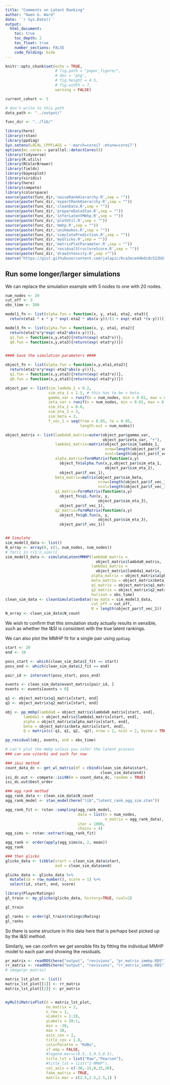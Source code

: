 ```yaml
---
title: "Comments on Latent Ranking"
author: "Owen G. Ward"
date: '`r Sys.Date()`'
output: 
  html_document:
    toc: true
    toc_depth: 2
    toc_float: true
    number_sections: FALSE
    code_folding: hide
---
```


```r
knitr::opts_chunk$set(echo = TRUE, 
                      # fig.path = "paper_figure/",
                      # dev = 'png',
                      # fig.height = 4.5,
                      # fig.width = 7,
                      warning = FALSE)

current_cohort <- 5

# don't write to this path
data_path <- "../output/"

func_dir <- "../lib/"

library(here)
library(rstan)
library(ppdiag)
Sys.setenv(LOCAL_CPPFLAGS = '-march=corei7 -mtune=corei7')
options(mc.cores = parallel::detectCores())
library(tidyverse)
library(R.utils)
library(RColorBrewer)
library(fields)
library(bayesplot)
library(viridis)
library(here)
library(compete)
library(colorspace)
source(paste(func_dir,'naiveRankHierarchy.R',sep = ""))
source(paste(func_dir,'expertRankHierarchy.R',sep = ""))
source(paste(func_dir,'cleanData.R',sep = "")) 
source(paste(func_dir,'prepareDataStan.R',sep = "")) 
source(paste(func_dir,'inferLatentMmhp.R',sep = ""))
source(paste(func_dir,'plotUtil.R',sep = "")) 
source(paste(func_dir,'mmhp.R',sep = ""))
source(paste(func_dir,'uniHawkes.R',sep = ""))
source(paste(func_dir,'simulatePrediction.R',sep = ""))
source(paste(func_dir,'myGlicko.R',sep = ""))
source(paste(func_dir,'matrixPlotParameter.R',sep = ""))
source(paste(func_dir,'residualStructureScore.R',sep = ""))
source(paste(func_dir,'drawIntensity.R',sep =""))
source("https://gist.githubusercontent.com/jalapic/6ca3ece44bdcdc522bb735f183aa0ca0/raw/1a07f469eff08117121b6cbebcd22fb7569e3ee8/compete_extra.R")
```

## Run some longer/larger simulations

We can replace the simulation example with 5 nodes to one with
20 nodes.

```r
num_nodes <- 20
cut_off <- 3
obs_time <- 200

model1_fn <- list(alpha.fun = function(x, y, eta1, eta2, eta3){
  return(eta1 * x * y * exp(-eta2 * abs(x-y))/(1 + exp(-eta3 *(x-y))))})

model3_fn <- list(alpha.fun = function(x, y, eta1, eta2){
  return(eta1*x*y*exp(-eta2*abs(x-y)))},
  q1.fun = function(x,y,eta3){return(exp(-eta3*x))},
  q0.fun = function(x,y,eta3){return(exp(-eta3*y))})


#### Save the simulation parameters ####

object_fn <- list(alpha.fun = function(x,y,eta1,eta2){
  return(eta1*x*y*exp(-eta2*abs(x-y)))},
  q1.fun = function(x,y,eta3){return(exp(-eta3*x))},
  q0.fun = function(x,y,eta3){return(exp(-eta3*y))})

object_par <- list(sim_lambda_1 = 0.2,
                   sim_eta_1 = 1.5, # this has to be < beta
                   gamma_var = runif(n = num_nodes, min = 0.01, max = 0.05),
                   zeta_var = runif(n = num_nodes, min = 0.01, max = 0.05),
                   sim_eta_2 = 0.6,
                   sim_eta_3 = 3,
                   sim_beta = 2,
                   f_vec_1 = seq(from = 0.05, to = 0.95,
                                 length.out = num_nodes))

object_matrix <- list(lambda0_matrix=outer(object_par$gamma_var,
                                           object_par$zeta_var, "+"),
                      lambda1_matrix=matrix(object_par$sim_lambda_1,
                                            nrow=length(object_par$f_vec_1),
                                            ncol=length(object_par$f_vec_1)),
                      alpha_matrix=formMatrix(function(x,y)
                        object_fn$alpha.fun(x,y,object_par$sim_eta_1,
                                            object_par$sim_eta_2),
                        object_par$f_vec_1),
                      beta_matrix=matrix(object_par$sim_beta,
                                         nrow=length(object_par$f_vec_1),
                                         ncol=length(object_par$f_vec_1)),
                      q1_matrix=formMatrix(function(x,y)
                        object_fn$q1.fun(x, y,
                                         object_par$sim_eta_3),
                        object_par$f_vec_1),
                      q2_matrix=formMatrix(function(x,y)
                        object_fn$q0.fun(x, y,
                                         object_par$sim_eta_3),
                        object_par$f_vec_1))


## Simulate
sim_model3_data <- list()
N_array <- array(0, c(1, num_nodes, num_nodes))
# for(i in c(1:n_sim)){
sim_model3_data <- simulateLatentMMHP(lambda0_matrix =
                                        object_matrix$lambda0_matrix,
                                      lambda1_matrix =
                                        object_matrix$lambda1_matrix,
                                      alpha_matrix = object_matrix$alpha_matrix,
                                      beta_matrix = object_matrix$beta_matrix,
                                      q1_matrix = object_matrix$q1_matrix,
                                      q2_matrix = object_matrix$q2_matrix,
                                      horizon = obs_time)
clean_sim_data <- cleanSimulationData(raw_data = sim_model3_data,
                                      cut_off = cut_off,
                                      N = length(object_par$f_vec_1))
N_array <- clean_sim_data$N_count

```


We wish to confirm that this simulation study actually results
in sensible, such as whether the I&SI is consistent with
the true latent rankings.


We can also plot the MMHP fit for a single pair using `ppdiag`.

```r
start <- 20
end <- 10

poss_start <- which(clean_sim_data$I_fit == start)
poss_end <- which(clean_sim_data$J_fit == end)

pair_id <- intersect(poss_start, poss_end)

events <- clean_sim_data$event_matrix[pair_id, ]
events <- events[events > 0]

q1 <- object_matrix$q1_matrix[start, end]
q2 <- object_matrix$q2_matrix[start, end]

obj <- pp_mmhp(lambda0 = object_matrix$lambda0_matrix[start, end],
        lambda1 = object_matrix$lambda1_matrix[start, end],
        alpha = object_matrix$alpha_matrix[start, end],
        beta = object_matrix$beta_matrix[start, end],
        Q = matrix(c(-q1, q1, q2, -q2), nrow = 2, ncol = 2, byrow = TRUE))

pp_residual(obj, events, end = obs_time)

# can't plot the mmhp unless you infer the latent process
### can use viterbi and such for now

```

```r
### i&si method
count_data_dc <- get_wl_matrix(df = cbind(clean_sim_data$start,
                                          clean_sim_data$end))
isi_dc.out <- compete::isi98(m = count_data_dc, random = TRUE)
isi_dc.out$best_order

### agg rank method
agg_rank_data <- clean_sim_data$N_count
agg_rank_model <- stan_model(here("lib","latent_rank_agg_sim.stan"))

agg_rank_fit <- rstan::sampling(agg_rank_model,
                                data = list(n = num_nodes,
                                            n_matrix = agg_rank_data),
                                iter = 1000,
                                chains = 4)
agg_sims <- rstan::extract(agg_rank_fit)

agg_rank <- order(apply(agg_sims$x, 2, mean))
agg_rank

### then glicko
glicko_data <- tibble(start = clean_sim_data$start,
                      end = clean_sim_data$end)

glicko_data <- glicko_data %>%
  mutate(id = row_number(), score = 1) %>%
  select(id, start, end, score)

library(PlayerRatings)
gl_train <- my_glicko(glicko_data, history=TRUE, cval=2)

gl_train

gl_ranks <- order(gl_train$ratings$Rating)
gl_ranks
```


So there is some structure in this data here that is perhaps 
best picked up by the I&SI method.


Similarly, we can confirm we get sensible fits by fitting the individual
MMHP model to each pair and showing the residuals.

```r
pr_matrix <- readRDS(here("output", "revisions", "pr_matrix_immhp.RDS"))
rr_matrix <- readRDS(here("output", "revisions", "rr_matrix_immhp.RDS"))
# image(pr_matrix)

matrix_lst_plot <- list()
matrix_lst_plot[[1]] <- rr_matrix
matrix_lst_plot[[2]] <- pr_matrix


myMultiMatrixPlot(X = matrix_lst_plot,
                  no_matrix = 2,
                  n_row = 1,
                  xLabels = 1:20,
                  yLabels = 20:1,
                  min = -30,
                  max = 30,
                  axis_cex = 2,
                  title_cex = 1.8,
                  colorPalette = "RdBu",
                  if.emp = FALSE,
                  #legend.mar=c(0.5,.5,0.5,0.5),
                  title_lst = list("Raw","Pearson"), 
                  #title_lst = list("I-MMHP"),
                  col_axis = c(-30,-15,0,15,30), 
                  fake_matrix = TRUE,
                  matrix.mar = c(2.5,2.5,2.5,1) )

```